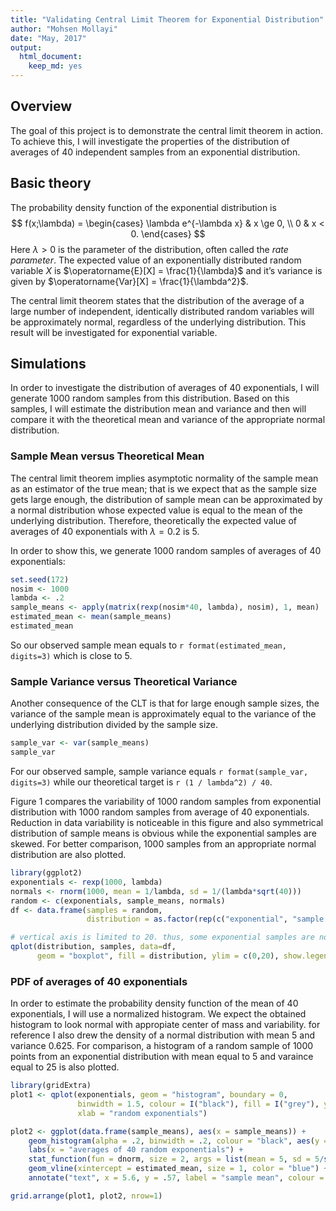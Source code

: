 ```yaml
---
title: "Validating Central Limit Theorem for Exponential Distribution"
author: "Mohsen Mollayi"
date: "May, 2017"
output:
  html_document:
    keep_md: yes
---
```


## Overview

The goal of this project is to demonstrate the central limit theorem in action. To achieve this, I will investigate the properties of the distribution of averages of 40 independent samples from an exponential distribution.

## Basic theory

The probability density function of the exponential distribution is
$$
f(x;\lambda) = \begin{cases}
\lambda e^{-\lambda x} & x \ge 0, \\
0 & x < 0.
\end{cases}
$$
Here $\lambda > 0$ is the parameter of the distribution, often called the *rate parameter*. The expected value of an exponentially distributed random variable $X$ is $\operatorname{E}[X] = \frac{1}{\lambda}$ and it's variance is given by $\operatorname{Var}[X] = \frac{1}{\lambda^2}$.

The central limit theorem states that the distribution of the average of a large number of independent, identically distributed random variables will be approximately normal, regardless of the underlying distribution. This result will be investigated for exponential variable.

## Simulations

In order to investigate the distribution of averages of 40 exponentials, I will generate 1000 random samples from this distribution. Based on this samples, I will estimate the distribution mean and variance and then will compare it with the theoretical mean and variance of the appropriate normal distribution.

### Sample Mean versus Theoretical Mean

The central limit theorem implies asymptotic normality of the sample mean as an estimator of the true mean; that is we expect that as the sample size gets large enough, the  distribution of sample mean can be approximated by a normal distribution whose expected value is equal to the mean of the underlying distribution. Therefore, theoretically the expected value of averages of 40 exponentials with $\lambda = 0.2$ is 5.

In order to show this, we generate 1000 random samples of averages of 40 exponentials:
```r
set.seed(172)
nosim <- 1000
lambda <- .2
sample_means <- apply(matrix(rexp(nosim*40, lambda), nosim), 1, mean)
estimated_mean <- mean(sample_means)
estimated_mean
```
So our observed sample mean equals to `r format(estimated_mean, digits=3)` which is close to 5.

### Sample Variance versus Theoretical Variance

Another consequence of the CLT is that for large enough sample sizes, the variance of the sample mean is approximately equal to the variance of the underlying distribution divided by the sample size.

```r
sample_var <- var(sample_means)
sample_var
```
For our observed sample, sample variance equals `r format(sample_var, digits=3)` while our theoretical target is `r (1 / lambda^2) / 40`.

Figure 1 compares the variability of 1000 random samples from exponential distribution with 1000 random samples from average of 40 exponentials. Reduction in data variability is noticeable in this figure and also symmetrical distribution of sample means is obvious while the exponential samples are skewed. For better comparison, 1000 samples from an appropriate normal distribution are also plotted.

```r
library(ggplot2)
exponentials <- rexp(1000, lambda)
normals <- rnorm(1000, mean = 1/lambda, sd = 1/(lambda*sqrt(40)))
random <- c(exponentials, sample_means, normals)
df <- data.frame(samples = random,
                 distribution = as.factor(rep(c("exponential", "sample mean", "normal"), each=1000)))

# vertical axis is limited to 20. thus, some exponential samples are not plotted
qplot(distribution, samples, data=df,
      geom = "boxplot", fill = distribution, ylim = c(0,20), show.legend = FALSE)
```

### PDF of averages of 40 exponentials

In order to estimate the probability density function of the mean of 40 exponentials, I will use a normalized histogram. We expect the obtained histogram to look normal with appropiate center of mass and variability. for reference I also drew the density of a normal distribution with mean 5 and variance 0.625. For comparison, a histogram of a random sample of 1000 points from an exponential distribution with mean equal to 5 and varaince equal to 25 is also plotted.

```r
library(gridExtra)
plot1 <- qplot(exponentials, geom = "histogram", boundary = 0,
               binwidth = 1.5, colour = I("black"), fill = I("grey"), y = ..density..,
               xlab = "random exponentials")

plot2 <- ggplot(data.frame(sample_means), aes(x = sample_means)) + 
    geom_histogram(alpha = .2, binwidth = .2, colour = "black", aes(y = ..density..)) +
    labs(x = "averages of 40 random exponentials") +
    stat_function(fun = dnorm, size = 2, args = list(mean = 5, sd = 5/sqrt(40))) +
    geom_vline(xintercept = estimated_mean, size = 1, color = "blue") +
    annotate("text", x = 5.6, y = .57, label = "sample mean", colour = "blue")

grid.arrange(plot1, plot2, nrow=1)
```
   
   



